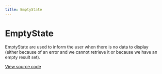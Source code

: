 ```yaml
---
title: EmptyState
---
```


# EmptyState

EmptyState are used to inform the user when there is no data to display (either because of an error and we cannot retrieve it or because we have an empty result set).

[View source code](https://github.com/Spendesk/grapes/tree/master/src/components/EmptyState)
